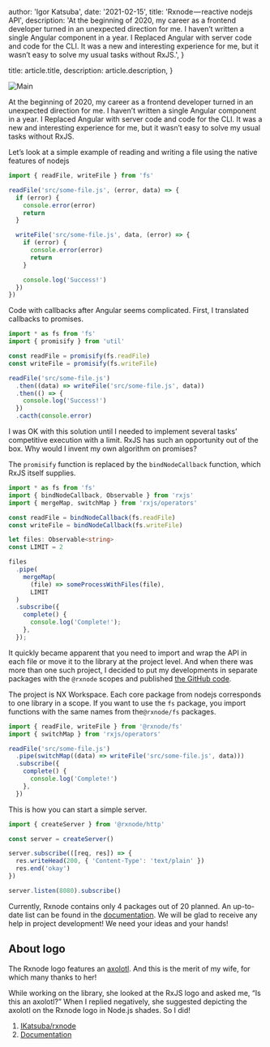 
  author: 'Igor Katsuba',
  date: '2021-02-15',
  title: 'Rxnode — reactive nodejs API',
  description:
    'At the beginning of 2020, my career as a frontend developer turned in an unexpected direction for me. I haven’t written a single Angular component in a year. I Replaced Angular with server code and code for the CLI. It was a new and interesting experience for me, but it wasn’t easy to solve my usual tasks without RxJS.',
}

  title: article.title,
  description: article.description,
}


<Image src={mainImage} alt="Main" />

At the beginning of 2020, my career as a frontend developer turned in an unexpected direction for me. I haven’t written a single Angular component in a year. I Replaced Angular with server code and code for the CLI. It was a new and interesting experience for me, but it wasn’t easy to solve my usual tasks without RxJS.

Let’s look at a simple example of reading and writing a file using the native features of nodejs

```typescript
import { readFile, writeFile } from 'fs'

readFile('src/some-file.js', (error, data) => {
  if (error) {
    console.error(error)
    return
  }

  writeFile('src/some-file.js', data, (error) => {
    if (error) {
      console.error(error)
      return
    }

    console.log('Success!')
  })
})
```

Code with callbacks after Angular seems complicated. First, I translated callbacks to promises.

```typescript
import * as fs from 'fs'
import { promisify } from 'util'

const readFile = promisify(fs.readFile)
const writeFile = promisify(fs.writeFile)

readFile('src/some-file.js')
  .then((data) => writeFile('src/some-file.js', data))
  .then(() => {
    console.log('Success!')
  })
  .cacth(console.error)
```

I was OK with this solution until I needed to implement several tasks’ competitive execution with a limit. RxJS has such an opportunity out of the box. Why would I invent my own algorithm on promises?

The `promisify` function is replaced by the `bindNodeCallback` function, which RxJS itself supplies.

```typescript
import * as fs from 'fs'
import { bindNodeCallback, Observable } from 'rxjs'
import { mergeMap, switchMap } from 'rxjs/operators'

const readFile = bindNodeCallback(fs.readFile)
const writeFile = bindNodeCallback(fs.writeFile)

let files: Observable<string>
const LIMIT = 2

files
  .pipe(
    mergeMap(
      (file) => someProcessWithFiles(file),
      LIMIT
  )
  .subscribe({
    complete() {
      console.log('Complete!');
    },
  });
```

It quickly became apparent that you need to import and wrap the API in each file or move it to the library at the project level. And when there was more than one such project, I decided to put my developments in separate packages with the `@rxnode` scopes and published [the GitHub code](https://github.com/IKatsuba/rxnode).

The project is NX Workspace. Each core package from nodejs corresponds to one library in a scope. If you want to use the `fs` package, you import functions with the same names from the`@rxnode/fs` packages.

```typescript
import { readFile, writeFile } from '@rxnode/fs'
import { switchMap } from 'rxjs/operators'

readFile('src/some-file.js')
  .pipe(switchMap((data) => writeFile('src/some-file.js', data)))
  .subscribe({
    complete() {
      console.log('Complete!')
    },
  })
```

This is how you can start a simple server.

```typescript
import { createServer } from '@rxnode/http'

const server = createServer()

server.subscribe(([req, res]) => {
  res.writeHead(200, { 'Content-Type': 'text/plain' })
  res.end('okay')
})

server.listen(8080).subscribe()
```

Currently, Rxnode contains only 4 packages out of 20 planned. An up-to-date list can be found in the [documentation](https://rxnode.gitbook.io/docs/). We will be glad to receive any help in project development! We need your ideas and your hands!

## About logo

The Rxnode logo features an [axolotl](https://en.wikipedia.org/wiki/Axolotl). And this is the merit of my wife, for which many thanks to her!

While working on the library, she looked at the RxJS logo and asked me, “Is this an axolotl?” When I replied negatively, she suggested depicting the axolotl on the Rxnode logo in Node.js shades. So I did!

1. [IKatsuba/rxnode](https://github.com/IKatsuba/rxnode)
2. [Documentation](https://rxnode.gitbook.io/docs/)
